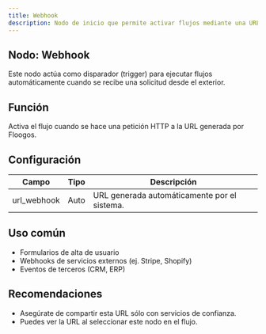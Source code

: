 ```yaml
---
title: Webhook
description: Nodo de inicio que permite activar flujos mediante una URL externa.
---
```



## Nodo: Webhook

Este nodo actúa como disparador (trigger) para ejecutar flujos automáticamente cuando se recibe una solicitud desde el exterior.

## Función
Activa el flujo cuando se hace una petición HTTP a la URL generada por Floogos.

## Configuración

| Campo         | Tipo   | Descripción                                     |
|---------------|--------|-------------------------------------------------|
| url_webhook   | Auto   | URL generada automáticamente por el sistema.   |

## Uso común
- Formularios de alta de usuario
- Webhooks de servicios externos (ej. Stripe, Shopify)
- Eventos de terceros (CRM, ERP)

## Recomendaciones
- Asegúrate de compartir esta URL sólo con servicios de confianza.
- Puedes ver la URL al seleccionar este nodo en el flujo.
